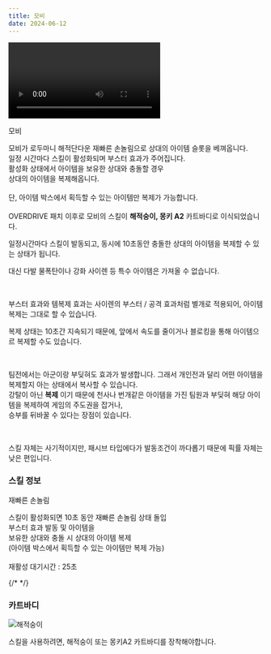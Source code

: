```yaml
---
title: 모비
date: 2024-06-12
---
```


<Division className="mdRatio">
	<Video fileName="skill/skill-mobi.mp4" />
</Division>

<Sprite className="character" backgroundPosition="-1374px -1102px">모비</Sprite>

<Bq>모비가 로두마니 해적단다운 재빠른 손놀림으로 상대의 아이템 슬롯을 베껴옵니다. <br/>
일정 시간마다 스킬이 활성화되며 부스터 효과가 주어집니다.<br/>
활성화 상태에서 아이템을 보유한 상대와 충돌할 경우<br/>
상대의 아이템을 복제해옵니다.<br/><br/>
단, 아이템 박스에서 획득할 수 있는 아이템만 복제가 가능합니다.<br/><br/>
OVERDRIVE 패치 이후로 모비의 스킬이 **해적숭이, 몽키 A2** 카트바디로 이식되었습니다.</Bq>

일정시간마다 스킬이 발동되고, 동시에 10초동안 충돌한 상대의 아이템을 복제할 수 있는 상태가 됩니다. 

대신 다발 물폭탄이나 강화 사이렌 등 특수 아이템은 가져올 수 없습니다.

<br/>

부스터 효과와 템복제 효과는 사이렌의 부스터 / 공격 효과처럼 별개로 적용되어, 아이템 복제는 그대로 할 수 있습니다.

복제 상태는 10초간 지속되기 때문에, 앞에서 속도를 줄이거나 블로킹을 통해 아이템으르 복제할 수도 있습니다.

<br/>

팀전에서는 아군이랑 부딪혀도 효과가 발생합니다. 그래서 개인전과 달리 어떤 아이템을 복제할지 아는 상태에서 복사할 수 있습니다. <br/>
강탈이 아닌 **복제** 이기 때문에 천사나 번개같은 아이템을 가진 팀원과 부딪혀 해당 아이템을 복제하여 게임의 주도권을 잡거나, <br/>
승부를 뒤바꿀 수 있다는 장점이 있습니다.

<br/>

스킬 자체는 사기적이지만, 패시브 타입에다가 발동조건이 까다롭기 때문에 픽률 자체는 낮은 편입니다. 

### 스킬 정보

<Sprite className="skill" backgroundPosition="-550px -190px">재빠른 손놀림</Sprite>

<Info diffText="숙련자 추천" titleText="재빠른 손놀림" tagText="패시브"/>

<Bq>스킬이 활성화되면 10초 동안 재빠른 손놀림 상태 돌입 <br/>
부스터 효과 발동 및 아이템을<br/>
보유한 상대와 충돌 시 상대의 아이템 복제<br/>
(아이템 박스에서 획득할 수 있는 아이템만 복제 가능)<br/><br/>
재활성 대기시간 : 25초</Bq>

{/* <TagList title="재사용 대기시간">
    <Tag name="일반" text1="25초"/>
    <Tag name="고급" text1="24초"/>
    <Tag name="희귀" text1="23초"/>
    <Tag name="영웅" text1="22초"/>
    <Tag name="전설" text1="21초"/>
</TagList> */}

### 카트바디

<Img className="dynamicImage ob-p0" src="/images/karts/해적숭이.webp" alt="해적숭이"/>

스킬을 사용하려면, 해적숭이 또는 몽키A2 카트바디를 장착해야합니다.

